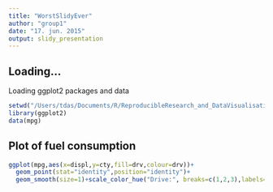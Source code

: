 ```yaml
---
title: "WorstSlidyEver"
author: "group1"
date: "17. jun. 2015"
output: slidy_presentation
---
```


## Loading...

Loading ggplot2 packages and data
```r
setwd("/Users/tdas/Documents/R/ReproducibleResearch_and_DataVisualisation_in_R/RepResDatViz_ALS/StudentMaterials/turtorailKnitr_ALS")
library(ggplot2)
data(mpg)
```

## Plot of fuel consumption

```r
ggplot(mpg,aes(x=displ,y=cty,fill=drv,colour=drv))+
  geom_point(stat="identity",position="identity")+
  geom_smooth(size=1)+scale_color_hue("Drive:", breaks=c(1,2,3),labels=c("4wd","front","rear"))
```




